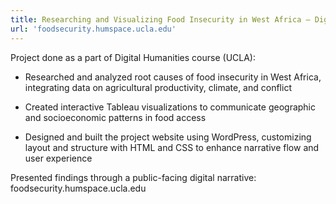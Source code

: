```yaml
---
title: Researching and Visualizing Food Insecurity in West Africa – Digital Humanities Project
url: 'foodsecurity.humspace.ucla.edu'
---
```


Project done as a part of Digital Humanities course (UCLA):

- Researched and analyzed root causes of food insecurity in West Africa, integrating data on agricultural productivity, climate, and conflict

- Created interactive Tableau visualizations to communicate geographic and socioeconomic patterns in food access

- Designed and built the project website using WordPress, customizing layout and structure with HTML and CSS to enhance narrative flow and user experience

Presented findings through a public-facing digital narrative: foodsecurity.humspace.ucla.edu


